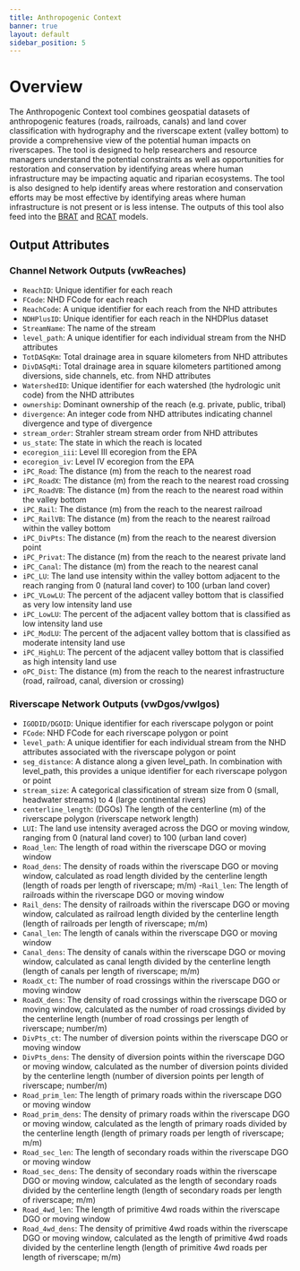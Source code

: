 ```yaml
---
title: Anthropogenic Context
banner: true
layout: default
sidebar_position: 5
---
```


# Overview

The Anthropogenic Context tool combines geospatial datasets of anthropogenic features (roads, railroads, canals) and land cover classification with hydrography and the riverscape extent (valley bottom) to provide a comprehensive view of the potential human impacts on riverscapes. The tool is designed to help researchers and resource managers understand the potential constraints as well as opportunities for restoration and conservation by identifying areas where human infrastructure may be impacting aquatic and riparian ecosystems. The tool is also designed to help identify areas where restoration and conservation efforts may be most effective by identifying areas where human infrastructure is not present or is less intense. The outputs of this tool also feed into the [BRAT](https://tools.riverscapes.net/brat) and [RCAT](https://tools.riverscapes.net/rcat) models.

## Output Attributes

### Channel Network Outputs (vwReaches)

- `ReachID`: Unique identifier for each reach
- `FCode`: NHD FCode for each reach
- `ReachCode`: A unique identifier for each reach from the NHD attributes 
- `NDHPlusID`: Unique identifier for each reach in the NHDPlus dataset
- `StreamName`: The name of the stream
- `level_path`: A unique identifier for each individual stream from the NHD attributes
- `TotDASqKm`: Total drainage area in square kilometers from NHD attributes
- `DivDASqMi`: Total drainage area in square kilometers partitioned among diversions, side channels, etc. from NHD attributes
- `WatershedID`: Unique identifier for each watershed (the hydrologic unit code) from the NHD attributes
- `ownership`: Dominant ownership of the reach (e.g. private, public, tribal)
- `divergence`: An integer code from NHD attributes indicating channel divergence and type of divergence
- `stream_order`: Strahler stream stream order from NHD attributes
- `us_state`: The state in which the reach is located
- `ecoregion_iii`: Level III ecoregion from the EPA
- `ecoregion_iv`: Level IV ecoregion from the EPA
- `iPC_Road`: The distance (m) from the reach to the nearest road
- `iPC_RoadX`: The distance (m) from the reach to the nearest road crossing
- `iPC_RoadVB`: The distance (m) from the reach to the nearest road within the valley bottom
- `iPC_Rail`: The distance (m) from the reach to the nearest railroad
- `iPC_RailVB`: The distance (m) from the reach to the nearest railroad within the valley bottom
- `iPC_DivPts`: The distance (m) from the reach to the nearest diversion point
- `iPC_Privat`: The distance (m) from the reach to the nearest private land
- `iPC_Canal`: The distance (m) from the reach to the nearest canal
- `iPC_LU`: The land use intensity within the valley bottom adjacent to the reach ranging from 0 (natural land cover) to 100 (urban land cover)
- `iPC_VLowLU`: The percent of the adjacent valley bottom that is classified as very low intensity land use
- `iPC_LowLU`: The percent of the adjacent valley bottom that is classified as low intensity land use
- `iPC_ModLU`: The percent of the adjacent valley bottom that is classified as moderate intensity land use
- `iPC_HighLU`: The percent of the adjacent valley bottom that is classified as high intensity land use
- `oPC_Dist`: The distance (m) from the reach to the nearest infrastructure (road, railroad, canal, diversion or crossing)

### Riverscape Network Outputs (vwDgos/vwIgos)

- `IGODID/DGOID`: Unique identifier for each riverscape polygon or point
- `FCode`: NHD FCode for each riverscape polygon or point
- `level_path`:  A unique identifier for each individual stream from the NHD attributes associated with the riverscape polygon or point
- `seg_distance`: A distance along a given level_path. In combination with level_path, this provides a unique identifier for each riverscape polygon or point
- `stream_size`: A categorical classification of stream size from 0 (small, headwater streams) to 4 (large continental rivers)
- `centerline_length`: (DGOs) The length of the centerline (m) of the riverscape polygon (riverscape network length)
- `LUI`: The land use intensity averaged across the DGO or moving window, ranging from 0 (natural land cover) to 100 (urban land cover)
- `Road_len`: The length of road within the riverscape DGO or moving window
- `Road_dens`: The density of roads within the riverscape DGO or moving window, calculated as road length divided by the centerline length (length of roads per length of riverscape; m/m)
-`Rail_len`: The length of railroads within the riverscape DGO or moving window
- `Rail_dens`: The density of railroads within the riverscape DGO or moving window, calculated as railroad length divided by the centerline length (length of railroads per length of riverscape; m/m)
- `Canal_len`: The length of canals within the riverscape DGO or moving window
- `Canal_dens`: The density of canals within the riverscape DGO or moving window, calculated as canal length divided by the centerline length (length of canals per length of riverscape; m/m)
- `RoadX_ct`: The number of road crossings within the riverscape DGO or moving window
- `RoadX_dens`: The density of road crossings within the riverscape DGO or moving window, calculated as the number of road crossings divided by the centerline length (number of road crossings per length of riverscape; number/m)
- `DivPts_ct`: The number of diversion points within the riverscape DGO or moving window
- `DivPts_dens`: The density of diversion points within the riverscape DGO or moving window, calculated as the number of diversion points divided by the centerline length (number of diversion points per length of riverscape; number/m)
- `Road_prim_len`: The length of primary roads within the riverscape DGO or moving window
- `Road_prim_dens`: The density of primary roads within the riverscape DGO or moving window, calculated as the length of primary roads divided by the centerline length (length of primary roads per length of riverscape; m/m)
- `Road_sec_len`: The length of secondary roads within the riverscape DGO or moving window
- `Road_sec_dens`: The density of secondary roads within the riverscape DGO or moving window, calculated as the length of secondary roads divided by the centerline length (length of secondary roads per length of riverscape; m/m)
- `Road_4wd_len`: The length of primitive 4wd roads within the riverscape DGO or moving window
- `Road_4wd_dens`: The density of primitive 4wd roads within the riverscape DGO or moving window, calculated as the length of primitive 4wd roads divided by the centerline length (length of primitive 4wd roads per length of riverscape; m/m)